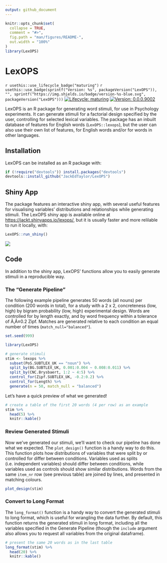 ```yaml
---
output: github_document
---
```


<!-- README.md is generated from README.Rmd. Please edit that file -->

```r
knitr::opts_chunk$set(
  collapse = TRUE,
  comment = "#>",
  fig.path = "man/figures/README-",
  out.width = "100%"
)
library(LexOPS)
```

# LexOPS

<!-- badges: start -->
`r usethis::use_lifecycle_badge("maturing")`
`r usethis::use_badge(sprintf("Version: %s", packageVersion("LexOPS")), "", sprintf("https://img.shields.io/badge/version-%s-blue.svg", packageVersion("LexOPS")))`
[![Lifecycle: maturing](https://img.shields.io/badge/lifecycle-maturing-blue.svg)](https://www.tidyverse.org/lifecycle/#maturing)
[![Version: 0.0.0.9002](https://img.shields.io/badge/version-0.0.0.9002-blue.svg)]()
<!-- badges: end -->

LexOPS is an R package for generating word stimuli, for use in Psychology experiments. It can generate stimuli for a factorial design specified by the user, controlling for selected lexical variables. The package has an inbuilt database of features for English words (`LexOPS::lexops`), but the user can also use their own list of features, for English words and/or for words in other languages.

## Installation

LexOPS can be installed as an R package with:

```r
if (!require("devtools")) install.packages("devtools")
devtools::install_github("JackEdTaylor/LexOPS")
```

## Shiny App

The package features an interactive shiny app, with several useful features for visualising variables' distributions and relationships while generating stimuli. The LexOPS shiny app is available online at [https://jackt.shinyapps.io/lexops/](https://jackt.shinyapps.io/lexops/), but it is usually faster and more relilable to run it locally, with:

```r
LexOPS::run_shiny()
```

![](man/figures/shiny-preview.png)

## Code

In addition to the shiny app, LexOPS' functions allow you to easily generate stimuli in a reproducible way.

### The "Generate Pipeline"

The following example pipeline generates 50 words (all nouns) per condition (200 words in total), for a study with a 2 x 2, concreteness (low, high) by bigram probability (low, high) experimental design. Words are controlled for by length exactly, and by word frequency within a tolerance of Ã‚Â±0.2 Zipf. Matches are generated relative to each condition an equal number of times (`match_null="balanced"`).

```r
set.seed(999)
```

```r
library(LexOPS)

# generate stimuli
stim <- lexops %>%
  subset(PoS.SUBTLEX_UK == "noun") %>%
  split_by(BG.SUBTLEX_UK, 0.001:0.004 ~ 0.008:0.011) %>%
  split_by(CNC.Brysbaert, 1:2 ~ 4:5) %>%
  control_for(Zipf.SUBTLEX_UK, -0.2:0.2) %>%
  control_for(Length) %>%
  generate(n = 50, match_null = "balanced")
```

Let's have a quick preview of what we generated!

```r
# create a table of the first 20 words (4 per row) as an example
stim %>%
  head(5) %>%
  knitr::kable()
```

### Review Generated Stimuli

Now we've generated our stimuli, we'll want to check our pipeline has done what we expected. The `plot_design()` function is a handy way to do this. This function plots how distributions of variables that were split by or controlled for differ between conditions. Variables used as splits (i.e. independent variables) should differ between conditions, while variables used as controls should show similar distributions. Words from the same `item_nr` row (see previous table) are joined by lines, and presented in matching colours.

```r
plot_design(stim)
```

### Convert to Long Format

The `long_format()` function is a handy way to convert the generated stimuli to long format, which is useful for wrangling the data further. By default, this function returns the generated stimuli in long format, including all the variables specified in the Generate Pipeline (though the `include` argument also allows you to request all variables from the original dataframe).

```r
# present the same 20 words as in the last table
long_format(stim) %>%
  head(20) %>%
  knitr::kable()
```
